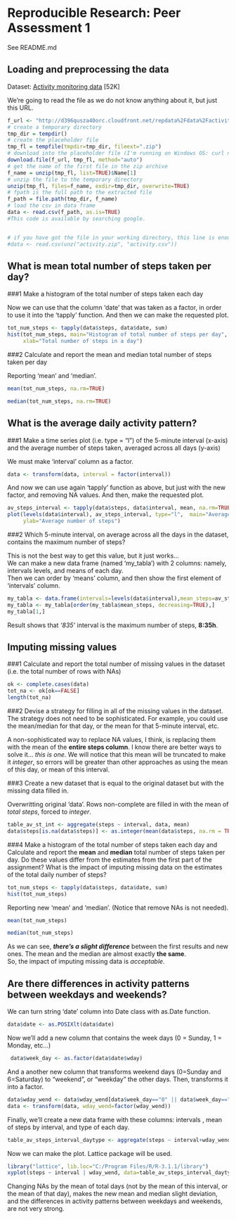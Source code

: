 # Reproducible Research: Peer Assessment 1

See README.md 

## Loading and preprocessing the data
Dataset: [Activity monitoring data](https://d396qusza40orc.cloudfront.net/repdata%2Fdata%2Factivity.zip) [52K]

We're going to read the file as we do not know anything about it, but just this URL.

```r
f_url <- "http://d396qusza40orc.cloudfront.net/repdata%2Fdata%2Factivity.zip"
# create a temporary directory
tmp_dir = tempdir()
# create the placeholder file
tmp_fl = tempfile(tmpdir=tmp_dir, fileext=".zip")
# download into the placeholder file (I'm running on Windows OS: curl not needed)
download.file(f_url, tmp_fl, method="auto")
# get the name of the first file in the zip archive
f_name = unzip(tmp_fl, list=TRUE)$Name[1]
# unzip the file to the temporary directory
unzip(tmp_fl, files=f_name, exdir=tmp_dir, overwrite=TRUE)
# fpath is the full path to the extracted file
f_path = file.path(tmp_dir, f_name)
# load the csv in data frame
data <- read.csv(f_path, as.is=TRUE)
#This code is available by searching google.


# if you have got the file in your working directory, this line is enough to read it.
#data <- read.csv(unz("activity.zip", "activity.csv"))
```


## What is mean total number of steps taken per day?
###1 Make a histogram of the total number of steps taken each day

Now we can use that the column 'date' that was taken as a factor, in order to use it into the 'tapply' function. And then we can make the requested plot.  
```r
tot_num_steps <- tapply(data$steps, data$date, sum)
hist(tot_num_steps, main="Histogram of total number of steps per day", 
     xlab="Total number of steps in a day")
```

###2 Calculate and report the mean and median total number of steps taken per day  

Reporting 'mean' and 'median'.  
```r
mean(tot_num_steps, na.rm=TRUE)
```
```r
median(tot_num_steps, na.rm=TRUE)
```

## What is the average daily activity pattern?
###1 Make a time series plot (i.e. type = "l") of the 5-minute interval (x-axis) and the average number of steps taken, averaged across all days (y-axis)  

We must make 'interval' column as a factor.  
```r
data <- transform(data, interval = factor(interval))
```
And now we can use again 'tapply' function as above, but just with the new factor, and removing NA values.
And then, make the requested plot.  
```r
av_steps_interval <- tapply(data$steps, data$interval, mean, na.rm=TRUE)
plot(levels(data$interval), av_steps_interval, type="l",  main="Average number of steps averaged over all days", xlab="Interval", 
     ylab="Average number of steps")
```

###2 Which 5-minute interval, on average across all the days in the dataset, contains the maximum number of steps?  

This is not the best way to get this value, but it just works...  
We can make a new data frame (named 'my_tabla') with 2 columns: namely, intervals levels, and means of each day.  
Then we can order by 'means' column, and then show the first element of 'intervals' column.  
```r
my_tabla <- data.frame(intervals=levels(data$interval),mean_steps=av_steps_interval, stringsAsFactors=FALSE)
my_tabla <- my_tabla[order(my_tabla$mean_steps, decreasing=TRUE),]
my_tabla[1,]
```
Result shows that *'835'* interval is the maximum number of steps, **8:35h**.  

## Imputing missing values
###1 Calculate and report the total number of missing values in the dataset (i.e. the total number of rows with NAs) 

```r
ok <- complete.cases(data)
tot_na <- ok[ok==FALSE]
length(tot_na)
```

###2  Devise a strategy for filling in all of the missing values in the dataset. The strategy does not need to be sophisticated. For example, you could use the mean/median for that day, or the mean for that 5-minute interval, etc.  

A non-sophisticated way to replace NA values, I think, is replacing them with the mean of the **entire steps column**. I know there are better ways to solve it... *this is one*.
We will notice that this mean will be truncated to make it *integer*, so errors will be greater than other approaches as using the mean of this day, or mean of this interval.

###3 Create a new dataset that is equal to the original dataset but with the missing data filled in.  

Overwritting original 'data'. Rows non-complete are filled in with the mean of *total steps*, forced to *integer*.  

```r
table_av_st_int <- aggregate(steps ~ interval, data, mean)
data$steps[is.na(data$steps)] <- as.integer(mean(data$steps, na.rm = TRUE))

```

###4 Make a histogram of the total number of steps taken each day and Calculate and report the **mean** and **median** total number of steps taken per day. Do these values differ from the estimates from the first part of the assignment? What is the impact of imputing missing data on the estimates of the total daily number of steps?

```r
tot_num_steps <- tapply(data$steps, data$date, sum)
hist(tot_num_steps)
```

Reporting new 'mean' and 'median'. (Notice that remove NAs is not needed).   

```r
mean(tot_num_steps)
```
```r
median(tot_num_steps)
```

As we can see, ***there's a slight difference*** between the first results and new ones. The mean and the median are almost exactly **the same**.  
So, the impact of imputing missing data is *acceptable*.     

## Are there differences in activity patterns between weekdays and weekends?  

We can turn string 'date' column into Date class with as.Date function.     
```r
data$date <- as.POSIXlt(data$date)
```
Now we'll add a new column that contains the week days (0 = Sunday, 1 = Monday, etc...)     
```r
 data$week_day <- as.factor(data$date$wday)
```
And a another new column that transforms weekend days (0=Sunday and 6=Saturday) to "weekend", or "weekday" the other days. Then, transforms it into a factor.  
```r
data$wday_wend <- data$wday_wend[data$week_day=="0" || data$week_day=="6"] <- c("weekend","weekday")
data <- transform(data, wday_wend=factor(wday_wend))
```
Finally, we'll create a new data frame with these columns: intervals , mean of steps by interval, and type of each day.   
```r
table_av_steps_interval_daytype <- aggregate(steps ~ interval+wday_wend, data, mean)
```


Now we can make the plot. Lattice package will be used.  
```r
library("lattice", lib.loc="C:/Program Files/R/R-3.1.1/library")
xyplot(steps ~ interval | wday_wend, data=table_av_steps_interval_daytype, layout=c(1,2), type="l")
```

Changing NAs by the mean of total days (not by the mean of this interval, or the mean of that day), makes the new mean and median slight deviation, and the differences in activity patterns between weekdays and weekends, are not very strong.


